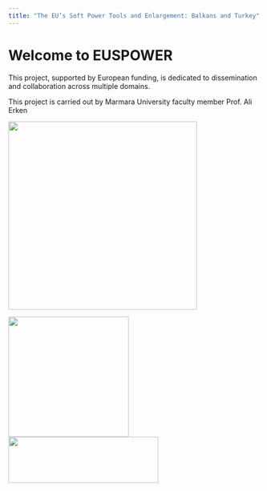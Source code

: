 ```yaml
---
title: "The EU’s Soft Power Tools and Enlargement: Balkans and Turkey"
---
```


# Welcome to EUSPOWER

This project, supported by European funding, is dedicated to dissemination and collaboration across multiple domains.

This project is carried out by Marmara University faculty member Prof. Ali Erken

![](clipboard-2104634892.png){width="376"}

![](WhatsApp%20Image%202025-06-27%20at%206.17.36%20PM.png){width="240"} ![](WhatsApp%20Image%202025-06-27%20at%206.17.58%20PM.png){width="299" height="92"}
